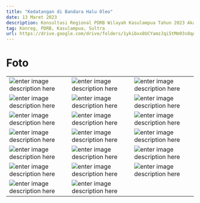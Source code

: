 ```yaml
---
title: "Kedatangan di Bandara Halu Oleo"
date: 13 Maret 2023
description: Konsultasi Regional PDRB Wilayah Kasulampua Tahun 2023 Akan Digelar di Sulawesi Tenggara
tag: Konreg, PDRB, Kasulampua, Sultra
url: https://drive.google.com/drive/folders/1ykibxx8UCYamzJqi5tMm93s8qAg-1EpQ?usp=share_link
---
```


# Foto

|  |  |  |
|--|--|--|  
| ![enter image description here](https://drive.google.com/uc?export=view&id=1ksaw1EqgfETCehonBGJ_RSBsaZbNYGZL) | ![enter image description here](https://drive.google.com/uc?export=view&id=1wbuh9ODab-N9aGZjHIweP7bcHT3wQ2JN) |![enter image description here](https://drive.google.com/uc?export=view&id=1zHuQ9zYVDO-5mEn9LXY5Q5GLr9Da7-gu)  |
| ![enter image description here](https://drive.google.com/uc?export=view&id=1RyqUxewaBFTlehD58bYnuD1-GMoikIeq) | ![enter image description here](https://drive.google.com/uc?export=view&id=1ILF2UYPBueBpYyQ9dp6Tkm7R4DBJW63j) | ![enter image description here](https://drive.google.com/uc?export=view&id=1qWqvf_EDFEPHeYw6nNRoHAkgPNFk2FZf) |
| ![enter image description here](https://drive.google.com/uc?export=view&id=17fxSLOeDJGiMnVkOSDdhWxD5yqWV7W59) | ![enter image description here](https://drive.google.com/uc?export=view&id=1QkLv_cXtJCj8t1_ChkrBcJtjkuTxd6r3) | ![enter image description here](https://drive.google.com/uc?export=view&id=1hmvX7VkEjpqOyVTFltUoguPYIuLakuJQ) |
| ![enter image description here](https://drive.google.com/uc?export=view&id=1uCsy_Hbo1eVRhrGh39I6VF6LpSVZDS4m) | ![enter image description here](https://drive.google.com/uc?export=view&id=1ymiqBXBojGNakX1z9m6VY_bgWElZzpPp) |![enter image description here](https://drive.google.com/uc?export=view&id=1-ksaNSorbHbYV25YiOVboahhxsQvbAF-)  |
|  ![enter image description here](https://drive.google.com/uc?export=view&id=1JNwWGoqPPGfsng6Qm6sjpVVAw5Oo7D_b)| ![enter image description here](https://drive.google.com/uc?export=view&id=12ENCPIqOkawLJcoPR1CLDR8uioj7MoDX) | ![enter image description here](https://drive.google.com/uc?export=view&id=1dg7W41V4i8Z0JkRNS1hx6tIqt2Ni119x) |
| ![enter image description here](https://drive.google.com/uc?export=view&id=18jFjsg4o4jNFoTIpwEWVS_jjAQ5q1jQv) | ![enter image description here](https://drive.google.com/uc?export=view&id=1pIbnCB_drtCXJT6lbvDhHmGZSCz6gAbp) | ![enter image description here](https://drive.google.com/uc?export=view&id=1DjoD-PD-0hq_I3SbPr-QdIkkhRZgBlNq) |
| ![enter image description here](https://drive.google.com/uc?export=view&id=1AhVRjRlK0fKW7DU-aJu8HjVu0OGVv0nF) |  ![enter image description here](https://drive.google.com/uc?export=view&id=1CgAilXAyZ6hW5OJ1dfyNbRl4XsKmH6b_)|  |

